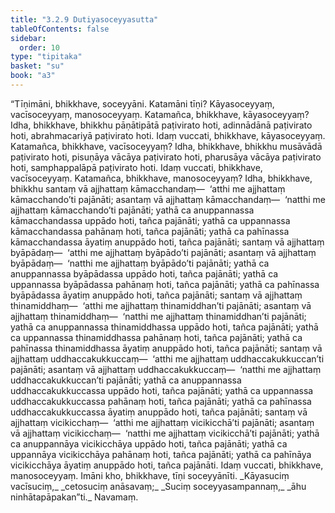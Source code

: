 ```yaml
---
title: "3.2.9 Dutiyasoceyyasutta"
tableOfContents: false
sidebar:
  order: 10
type: "tipitaka"
basket: "su"
book: "a3"
---
```



<DynamicBreadcrumb />

<Division number="122" book="a3">

<Paragraph number="948" book="a3">
“Tīṇimāni, bhikkhave, soceyyāni. Katamāni tīṇi? Kāyasoceyyaṃ, vacīsoceyyaṃ, manosoceyyaṃ. Katamañca, bhikkhave, kāyasoceyyaṃ? Idha, bhikkhave, bhikkhu pāṇātipātā paṭivirato hoti, adinnādānā paṭivirato hoti, abrahmacariyā paṭivirato hoti. Idaṃ vuccati, bhikkhave, kāyasoceyyaṃ.
</Paragraph>

<Paragraph number="949" book="a3">
Katamañca, bhikkhave, vacīsoceyyaṃ? Idha, bhikkhave, bhikkhu musāvādā paṭivirato hoti, pisuṇāya vācāya paṭivirato hoti, pharusāya vācāya paṭivirato hoti, samphappalāpā paṭivirato hoti. Idaṃ vuccati, bhikkhave, vacīsoceyyaṃ.
</Paragraph>

<Paragraph number="950" book="a3">
Katamañca, bhikkhave, manosoceyyaṃ? Idha, bhikkhave, bhikkhu santaṃ vā ajjhattaṃ kāmacchandaṃ—  ‘atthi me ajjhattaṃ kāmacchando’ti pajānāti; asantaṃ vā ajjhattaṃ kāmacchandaṃ—  ‘natthi me ajjhattaṃ kāmacchando’ti pajānāti; yathā ca anuppannassa kāmacchandassa uppādo hoti, tañca pajānāti; yathā ca uppannassa kāmacchandassa pahānaṃ hoti, tañca pajānāti; yathā ca pahīnassa kāmacchandassa āyatiṃ anuppādo hoti, tañca pajānāti; santaṃ vā ajjhattaṃ byāpādaṃ—  ‘atthi me ajjhattaṃ byāpādo’ti pajānāti; asantaṃ vā ajjhattaṃ byāpādaṃ—  ‘natthi me ajjhattaṃ byāpādo’ti pajānāti; yathā ca anuppannassa byāpādassa uppādo hoti, tañca pajānāti; yathā ca uppannassa byāpādassa pahānaṃ hoti, tañca pajānāti; yathā ca pahīnassa byāpādassa āyatiṃ anuppādo hoti, tañca pajānāti; santaṃ vā ajjhattaṃ thinamiddhaṃ—  ‘atthi me ajjhattaṃ thinamiddhan’ti pajānāti; asantaṃ vā ajjhattaṃ thinamiddhaṃ—  ‘natthi me ajjhattaṃ thinamiddhan’ti pajānāti; yathā ca anuppannassa thinamiddhassa uppādo hoti, tañca pajānāti; yathā ca uppannassa thinamiddhassa pahānaṃ hoti, tañca pajānāti; yathā ca pahīnassa thinamiddhassa āyatiṃ anuppādo hoti, tañca pajānāti; santaṃ vā ajjhattaṃ uddhaccakukkuccaṃ—  ‘atthi me ajjhattaṃ uddhaccakukkuccan’ti pajānāti; asantaṃ vā ajjhattaṃ uddhaccakukkuccaṃ—  ‘natthi me ajjhattaṃ uddhaccakukkuccan’ti pajānāti; yathā ca anuppannassa uddhaccakukkuccassa uppādo hoti, tañca pajānāti; yathā ca uppannassa uddhaccakukkuccassa pahānaṃ hoti, tañca pajānāti; yathā ca pahīnassa uddhaccakukkuccassa āyatiṃ anuppādo hoti, tañca pajānāti; santaṃ vā ajjhattaṃ vicikicchaṃ—  ‘atthi me ajjhattaṃ vicikicchā’ti pajānāti; asantaṃ vā ajjhattaṃ vicikicchaṃ—  ‘natthi me ajjhattaṃ vicikicchā’ti pajānāti; yathā ca anuppannāya vicikicchāya uppādo hoti, tañca pajānāti; yathā ca uppannāya vicikicchāya pahānaṃ hoti, tañca pajānāti; yathā ca pahīnāya vicikicchāya āyatiṃ anuppādo hoti, tañca pajānāti. Idaṃ vuccati, bhikkhave, manosoceyyaṃ. Imāni kho, bhikkhave, tīṇi soceyyānīti.
</Paragraph>

<Paragraph number="951" type="verses" book="a3">
_Kāyasuciṃ vacīsuciṃ,_  
_cetosuciṃ anāsavaṃ;_  
_Suciṃ soceyyasampannaṃ,_  
_āhu ninhātapāpakan”ti._  


</Paragraph>
</Division>

<Paragraph number="952" type="center" book="a3">
Navamaṃ.
</Paragraph>